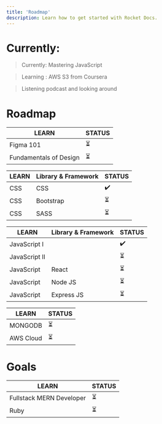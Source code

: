 ```yaml
---
title: 'Roadmap'
description: Learn how to get started with Rocket Docs.
---
```




# Currently: 

> Currently: Mastering JavaScript

> Learning :  AWS S3 from Coursera

> Listening podcast and looking around


# Roadmap

| LEARN                  | STATUS  | 
| ---------------------  |-------- |
| Figma 101              | ⏳  |
| Fundamentals of Design | ⏳  |

>

| LEARN       | Library & Framework   | STATUS  | 
| ----------  | ----------------------|-------- |
| CSS         | CSS                   | ✔️      |
| CSS         | Bootstrap             | ⏳  |
| CSS         | SASS                  | ⏳  |

>

| LEARN              |  Library & Framework    | STATUS  | 
| -----------        | ------------------------|-------- |
| JavaScript I       |                         | ✔️ |
| JavaScript II      |                         | ⏳  |
| JavaScript         |     React               | ⏳  |
| JavaScript         |     Node JS             | ⏳  |
| JavaScript         |     Express JS          | ⏳  |

>

| LEARN       | STATUS  | 
| ----------  |-------- |
| MONGODB     | ⏳  |
| AWS Cloud   | ⏳  |


# Goals

| LEARN       | STATUS  | 
| ----------  |-------- |
| Fullstack MERN Developer      | ⏳  |
| Ruby                          | ⏳  |

